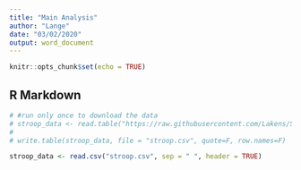 ```yaml
---
title: "Main Analysis"
author: "Lange"
date: "03/02/2020"
output: word_document
---
```


```r
knitr::opts_chunk$set(echo = TRUE)
```

## R Markdown

```r
# #run only once to download the data
# stroop_data <- read.table("https://raw.githubusercontent.com/Lakens/Stroop/master/stroop.txt", sep = "\t", header = TRUE)
#
# write.table(stroop_data, file = "stroop.csv", quote=F, row.names=F)

stroop_data <- read.csv("stroop.csv", sep = " ", header = TRUE)
```


